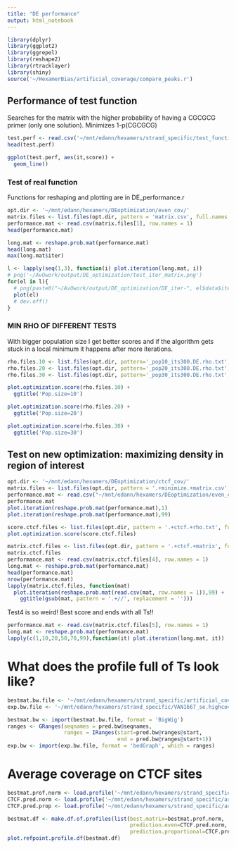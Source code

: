 ```yaml
---
title: "DE performance"
output: html_notebook
---
```

```r
library(dplyr)
library(ggplot2)
library(ggrepel)
library(reshape2)
library(rtracklayer)
library(shiny)
source('~/HexamerBias/artificial_coverage/compare_peaks.r')
```
## Performance of test function
Searches for the matrix with the higher probability of having a CGCGCG primer (only one solution). Minimizes 1-p(CGCGCG)
```r
test.perf <- read.csv('~/mnt/edann/hexamers/strand_specific/test_function.performance.csv', header = FALSE, col.names = c('it','score'))
head(test.perf)
```

```r
ggplot(test.perf, aes(it,score)) +
  geom_line()
```

### Test of real function
Functions for reshaping and plotting are in DE_performance.r
```r
opt.dir <- '~/mnt/edann/hexamers/DEoptimization/even_cov/'
matrix.files <- list.files(opt.dir, pattern = 'matrix.csv', full.names = TRUE)
performance.mat <- read.csv(matrix.files[1], row.names = 1)
head(performance.mat)
```

```r
long.mat <- reshape.prob.mat(performance.mat)
head(long.mat)
max(long.mat$iter)
```

```r
l <- lapply(seq(1,3), function(i) plot.iteration(long.mat, i))
# png('~/AvOwork/output/DE_optimization/test_iter_matrix.png')
for(el in l){
  # png(paste0("~/AvOwork/output/DE_optimization/DE_iter-", el$data$iter[1], ".png"))
  plot(el)
  # dev.off()
}
```

### MIN RHO OF DIFFERENT TESTS

With bigger population size I get better scores and if the algorithm gets stuck in a local minimum it happens after more iterations.
```r
rho.files.10 <- list.files(opt.dir, pattern='_pop10_its300.DE.rho.txt', full.names = TRUE)
rho.files.20 <- list.files(opt.dir, pattern='_pop20_its300.DE.rho.txt', full.names = TRUE)
rho.files.30 <- list.files(opt.dir, pattern='_pop30_its300.DE.rho.txt', full.names = TRUE)

plot.optimization.score(rho.files.10) +
  ggtitle('Pop.size=10')

plot.optimization.score(rho.files.20) +
  ggtitle('Pop.size=20')

plot.optimization.score(rho.files.30) +
  ggtitle('Pop.size=30')

```
## Test on new optimization: maximizing density in region of interest
```r
opt.dir <- '~/mnt/edann/hexamers/DEoptimization/ctcf_cov/'
matrix.files <- list.files(opt.dir, pattern = '.+minimize.+matrix.csv', full.names = TRUE)
performance.mat <- read.csv("~/mnt/edann/hexamers/DEoptimization/even_cov/test1_ctcf.DE.matrix.csv", row.names = 1)
performance.mat
plot.iteration(reshape.prob.mat(performance.mat),1)
plot.iteration(reshape.prob.mat(performance.mat),99)

```
```r
score.ctcf.files <- list.files(opt.dir, pattern = '.+ctcf.+rho.txt', full.names = TRUE)
plot.optimization.score(score.ctcf.files) 
```
```r
matrix.ctcf.files <- list.files(opt.dir, pattern = '.+ctcf.+matrix', full.names = TRUE)
matrix.ctcf.files
performance.mat <- read.csv(matrix.ctcf.files[4], row.names = 1)
long.mat <- reshape.prob.mat(performance.mat)
head(performance.mat)
nrow(performance.mat)
lapply(matrix.ctcf.files, function(mat) 
  plot.iteration(reshape.prob.mat(read.csv(mat, row.names = 1)),99) +
    ggtitle(gsub(mat, pattern = '.+//', replacement = '')))
```

Test4 is so weird! Best score and ends with all Ts!!
```r
performance.mat <- read.csv(matrix.ctcf.files[5], row.names = 1)
long.mat <- reshape.prob.mat(performance.mat)
lapply(c(1,10,20,50,70,99),function(it) plot.iteration(long.mat, it))
```

# What does the profile full of Ts look like?
```r
bestmat.bw.file <- '~/mnt/edann/hexamers/strand_specific/artificial_coverage/highcov.random.42test1_ctcf_bestMat.coverage.artCov.bw'
exp.bw.file <- '~/mnt/edann/hexamers/strand_specific/VAN1667_se.highcov42.bedGraph'

bestmat.bw <- import(bestmat.bw.file, format = 'BigWig')
ranges <- GRanges(seqnames = pred.bw@seqnames, 
                  ranges = IRanges(start=pred.bw@ranges@start, 
                                   end = pred.bw@ranges@start+1))
exp.bw <- import(exp.bw.file, format = 'bedGraph', which = ranges)
```
# Average coverage on CTCF sites
```r
bestmat.prof.norm <- load.profile('~/mnt/edann/hexamers/strand_specific/artificial_coverage/highcov.random.42CTCF.flank60.ratio.coverage.artCov.CTCF.profile.txt')
CTCF.pred.norm <- load.profile('~/mnt/edann/hexamers/strand_specific/artificial_coverage/highcov.random.42.artCov.CTCF.profile.txt')
CTCF.pred.prop <- load.profile('~/mnt/edann/hexamers/strand_specific/artificial_coverage/highcov.random.42CTCF.flank60.coverage.artCov.CTCF.profile.txt')

bestmat.df <- make.df.of.profiles(list(best.matrix=bestmat.prof.norm,
                                       prediction.even=CTCF.pred.norm,
                                       prediction.proportional=CTCF.pred.prop))
plot.refpoint.profile.df(bestmat.df)
                               
                              
```

